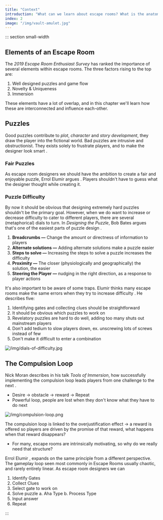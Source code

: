 ```yaml
---
title: "Context"
introduction: "What can we learn about escape rooms? What is the anatomy of a (good) puzzle?"
index: 2
image: "/img/vault-amulet.jpg"
---
```



::: section small-width

## Elements of an Escape Room

The _2019 Escape Room Enthusiast Survey_ <Citation id="" /> has ranked the importance of several elements within escape rooms. The three factors rising to the top are:

1. Well designed puzzles and game flow
2. Novelty & Uniqueness
3. Immersion

These elements have a lot of overlap, and in this chapter we'll learn how these are interconnected and influence each-other.

## Puzzles

Good puzzles contribute to _plot_, _character_ and _story development_, they draw the player into the fictional world. Bad puzzles are intrusive and obstructionist. They exists solely to frustrate players, and to make the designer look smart <Citation id="bates_1997_designing" />.

### Fair Puzzles

As escape room designers we should have the ambition to create a fair and enjoyable puzzle, Errol Elumir argues <Citation id="" hideAuthor />. Players shouldn't have to guess what the designer thought while creating it.

### Puzzle Difficulty

By now it should be obvious that designing extremely hard puzzles shouldn't be the primary goal. However, when we do want to increase or decrease difficulty to cater to different players, there are several (metaphorical) dials to turn. In _Designing the Puzzle_, Bob Bates argues that's one of the easiest parts of puzzle design <Citation id="" />.

1. **Breadcrumbs —** Change the amount or directness of information to players
2. **Alternate solutions —** Adding alternate solutions make a puzzle easier
3. **Steps to solve —** Increasing the steps to solve a puzzle increases the difficulty
4. **Proximity —** The closer (physiologically and geographically) the solution, the easier
5. **Steering the Player —** nudging in the right direction, as a response to player actions

It's also important to be aware of some traps. Elumir thinks many escape rooms make the same errors when they try to increase difficulty <Citation id="" hideAuthor />. He describes five:

1. Identifying gates and collecting clues should be straightforward
2. It should be obvious which puzzles to work on
3. Revelatory puzzles are hard to do well, adding too many shuts out mainstream players
4. Don't add tedium to slow players down, ex. unscrewing lots of screws instead of few
5. Don't make it difficult to enter a combination

![/img/dials-of-difficulty.jpg](/img/dials-of-difficulty.jpg "The Several Dials of Difficulty")

## The Compulsion Loop

Nick Moran describes in his talk _Tools of Immersion_, how successfully implementing the compulsion loop leads players from one challenge to the next <Citation id="" />.

- Desire → obstacle → reward → Repeat
- Powerful loop, people are lost when they don't know what they have to do next

![/img/compulsion-loop.png](/img/compulsion-loop.png)

The compulsion loop is linked to the overjustification effect → a reward is offered so players are driven by the promise of that reward, what happens when that reward disappears?

- For many, escape rooms are intrinsically motivating, so why do we really need that structure?

Errol Elumir <Citation id="" hideAuthor />, expands on the same principle from a different perspective. The gameplay loop seen most commonly in Escape Rooms usually chaotic, and rarely entirely linear. As escape room designers we can

1. Identify Gates
2. Collect Clues
3. Select gate to work on
4. Solve puzzle
   a. Aha Type
   b. Process Type
5. Input answer
6. Repeat

:::
